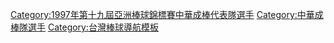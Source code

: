 {{Navbox
|bodyclass=hlist

| name  = 1997年第十九屆亞洲棒球錦標賽中華成棒代表隊
| title = [[1997年亞洲棒球錦標賽|<font color="white">1997年第十九屆亞洲棒球錦標賽</font>]][[中華成棒隊|<font color="white">中華成棒代表隊</font>]]
| titlestyle = background:navy; color:red;
| groupstyle = background:navy; color:#FFFFFF;
|group1=總教練
|list1= 
*[[高英傑]]
|group2=教練
|list2= 
*[[林華韋]]（[[台灣體育大學台中校區棒球隊|國體]]） 
* [[許順益]]（[[合作金庫棒球隊|合庫]]） 
* [[曾慶裕]]（[[輔仁大學棒球隊|輔仁]]）
|group3= 投手
|list3= 
*[[許銘傑]]（[[陸光棒球隊|陸光]]） 
* [[曹竣崵|曹竣揚]]（[[陸光棒球隊|陸光]]） 
* [[孟憲政]]（[[合作金庫棒球隊|合庫]]） 
* [[何紀賢]]（[[中國信託棒球隊|中信]]） 
* [[高松山]]（[[台灣體育大學台中校區棒球隊|富邦]]） 
* [[沈柏蒼]]（[[文化大學棒球隊|美孚]]）
|group4= 捕手
|list4= 
*[[柯景文]]（[[台灣體育大學台中校區棒球隊|富邦]]） 
* [[吳昭輝]]（[[陸光棒球隊|陸光]]） 
* [[林鴻遠]]（[[輔仁大學棒球隊|養樂多]]）
|group5= 內野手
|list5= 
*[[張琮貴]]（[[中國信託棒球隊|中信]]） 
* [[潘忠韋]]（[[中國信託棒球隊|中信]]） 
* [[馮勝賢]]（[[台灣體育大學台中校區棒球隊|富邦]]） 
* [[邱企彬]]（[[陸光棒球隊|陸光]]） 
* [[許聖杰|許聖-{杰}-]]（[[陸光棒球隊|陸光]]） 
* [[曾揚岳]]（[[文化大學棒球隊|美孚]]） 
* [[陳致遠]]（[[輔仁大學棒球隊|養樂多]]）
* [[王金勇]]（[[輔仁大學棒球隊|養樂多]]）  
|group6= 外野手
|list6= 
*[[楊松弦]]（[[中國信託棒球隊|中信]]） 
* [[黃高俊]]（[[中國信託棒球隊|中信]]） 
* [[陳金鋒]]（[[陸光棒球隊|陸光]]） 
* [[蔡士偉]]（[[陸光棒球隊|陸光]]） 
* [[黃貴裕]]（[[輔仁大學棒球隊|養樂多]]） 
}}
<includeonly>[[Category:1997年第十九屆亞洲棒球錦標賽中華成棒代表隊選手]][[Category:中華成棒隊選手]]
</includeonly><noinclude>[[Category:台灣棒球導航模板]]</noinclude>